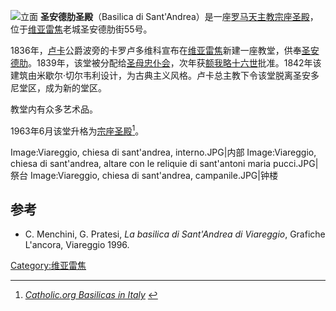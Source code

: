 [[Image:Viareggio,_chiesa_di_sant'andrea,_veduta.JPG|立面]] 
'''圣安德肋圣殿'''（Basilica di Sant'Andrea）是一座[[罗马天主教|罗马天主教]][[宗座圣殿|宗座圣殿]]，位于[[维亚雷焦|维亚雷焦]]老城圣安德肋街55号。

1836年，[[卢卡|卢卡]]公爵波旁的卡罗卢多维科宣布在[[维亚雷焦|维亚雷焦]]新建一座教堂，供奉[[圣安德肋|圣安德肋]]。1839年，该堂被分配给[[圣母忠仆会|圣母忠仆会]]，次年获[[额我略十六世|额我略十六世]]批准。1842年该建筑由米歇尔·切尔韦利设计，为古典主义风格。卢卡总主教下令该堂脱离圣安多尼堂区，成为新的堂区。

教堂内有众多艺术品。

1963年6月该堂升格为[[宗座圣殿|宗座圣殿]]<ref>{{en}} [http://www.gcatholic.org/churches/data/basITX.htm ''Catholic.org Basilicas in Italy''] {{Wayback|url=http://www.gcatholic.org/churches/data/basITX.htm |date=20151226190014 }}</ref>。

<gallery>
Image:Viareggio, chiesa di sant'andrea, interno.JPG|内部
Image:Viareggio, chiesa di sant'andrea, altare con le reliquie di sant'antoni maria pucci.JPG|祭台
Image:Viareggio, chiesa di sant'andrea, campanile.JPG|钟楼
</gallery>

== 参考 ==
<references/>
*C. Menchini, G. Pratesi, ''La basilica di Sant'Andrea di Viareggio'', Grafiche L'ancora, Viareggio 1996.
[[Category:维亚雷焦|Category:维亚雷焦]]